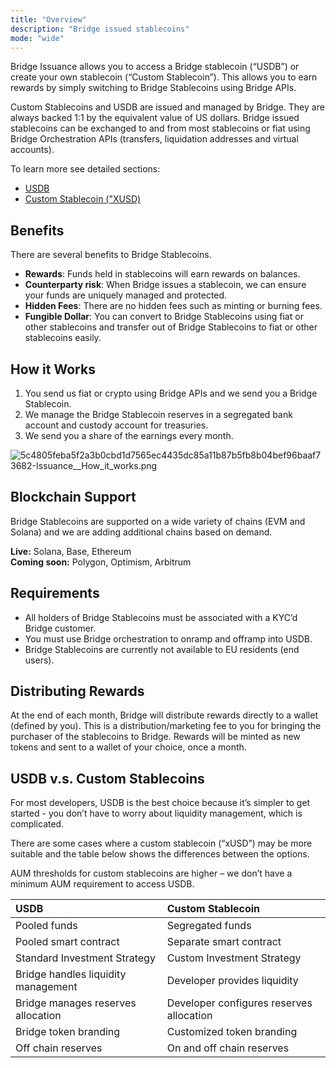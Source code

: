 ```yaml
---
title: "Overview"
description: "Bridge issued stablecoins"
mode: "wide"
---
```


Bridge Issuance allows you to access a Bridge stablecoin (“USDB”) or create your own stablecoin (“Custom Stablecoin”). This allows you to earn rewards by simply switching to Bridge Stablecoins using Bridge APIs.

Custom Stablecoins and USDB are issued and managed by Bridge. They are always backed 1:1 by the equivalent value of US dollars. Bridge issued stablecoins can be exchanged to and from most stablecoins or fiat using Bridge Orchestration APIs (transfers, liquidation addresses and virtual accounts).

To learn more see detailed sections:

- [USDB](/issuance/usdb)
- [Custom Stablecoin ("XUSD)](/issuance/custom)

## **Benefits**

There are several benefits to Bridge Stablecoins.

- **Rewards**: Funds held in stablecoins will earn rewards on balances.
- **Counterparty risk**: When Bridge issues a stablecoin, we can ensure your funds are uniquely managed and protected.
- **Hidden Fees**: There are no hidden fees such as minting or burning fees.
- **Fungible Dollar**: You can convert to Bridge Stablecoins using fiat or other stablecoins and transfer out of Bridge Stablecoins to fiat or other stablecoins easily.

## **How it Works**

1. You send us fiat or crypto using Bridge APIs and we send you a Bridge Stablecoin.
2. We manage the Bridge Stablecoin reserves in a segregated bank account and custody account for treasuries.
3. We send you a share of the earnings every month.

![5c4805feba5f2a3b0cbd1d7565ec4435dc85a11b87b5fb8b04bef96baaf73682-Issuance__How_it_works.png](/images/5c4805feba5f2a3b0cbd1d7565ec4435dc85a11b87b5fb8b04bef96baaf73682-Issuance__How_it_works.png)

## **Blockchain Support**

Bridge Stablecoins are supported on a wide variety of chains (EVM and Solana) and we are adding additional chains based on demand.

**Live:** Solana, Base, Ethereum\
**Coming soon:** Polygon, Optimism, Arbitrum

## **Requirements**

- All holders of Bridge Stablecoins must be associated with a KYC’d Bridge customer.
- You must use Bridge orchestration to onramp and offramp into USDB.
- Bridge Stablecoins are currently not available to EU residents (end users).

## **Distributing Rewards**

At the end of each month, Bridge will distribute rewards directly to a wallet (defined by you). This is a distribution/marketing fee to you for bringing the purchaser of the stablecoins to Bridge. Rewards will be minted as new tokens and sent to a wallet of your choice, once a month.

## **USDB v.s. Custom Stablecoins**

For most developers, USDB is the best choice because it’s simpler to get started - you don’t have to worry about liquidity management, which is complicated.

There are some cases where a custom stablecoin (“xUSD”) may be more suitable and the table below shows the differences between the options.

AUM thresholds for custom stablecoins are higher – we don’t have a minimum AUM requirement to access USDB.

| **USDB**                            | **Custom Stablecoin**                    |
| :---------------------------------- | :--------------------------------------- |
| Pooled funds                        | Segregated funds                         |
| Pooled smart contract               | Separate smart contract                  |
| Standard Investment Strategy        | Custom Investment Strategy               |
| Bridge handles liquidity management | Developer provides liquidity             |
| Bridge manages reserves allocation  | Developer configures reserves allocation |
| Bridge token branding               | Customized token branding                |
| Off chain reserves                  | On and off chain reserves                |